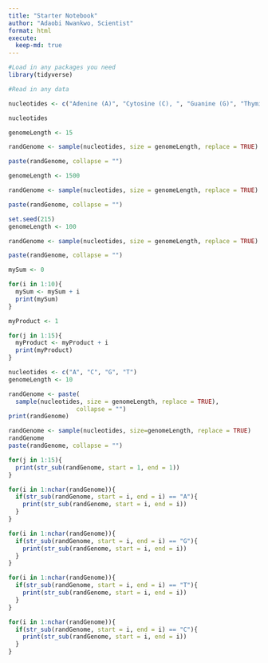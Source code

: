 ```yaml
---
title: "Starter Notebook"
author: "Adaobi Nwankwo, Scientist"
format: html
execute:
  keep-md: true
---
```


```r
#Load in any packages you need
library(tidyverse)

#Read in any data

```

```r
nucleotides <- c("Adenine (A)", "Cytosine (C), ", "Guanine (G)", "Thymine (T)")

nucleotides
```

```r
genomeLength <- 15

randGenome <- sample(nucleotides, size = genomeLength, replace = TRUE)

paste(randGenome, collapse = "")
```

```r
genomeLength <- 1500

randGenome <- sample(nucleotides, size = genomeLength, replace = TRUE)

paste(randGenome, collapse = "")
```

```r
set.seed(215)
genomeLength <- 100

randGenome <- sample(nucleotides, size = genomeLength, replace = TRUE)

paste(randGenome, collapse = "")

```

```r
mySum <- 0

for(i in 1:10){
  mySum <- mySum + i
  print(mySum)
}
```

```r
myProduct <- 1

for(j in 1:15){
  myProduct <- myProduct + i
  print(myProduct)
}
```

```r
nucleotides <- c("A", "C", "G", "T")
genomeLength <- 10

randGenome <- paste(
  sample(nucleotides, size = genomeLength, replace = TRUE),
                   collapse = "")
print(randGenome)
```

```r
randGenome <- sample(nucleotides, size=genomeLength, replace = TRUE)
randGenome
paste(randGenome, collapse = "")

for(j in 1:15){
  print(str_sub(randGenome, start = 1, end = 1))
}
```

```r
for(i in 1:nchar(randGenome)){
  if(str_sub(randGenome, start = i, end = i) == "A"){
    print(str_sub(randGenome, start = i, end = i))
  }
}
```

```r
for(i in 1:nchar(randGenome)){
  if(str_sub(randGenome, start = i, end = i) == "G"){
    print(str_sub(randGenome, start = i, end = i))
  }
}
```

```r
for(i in 1:nchar(randGenome)){
  if(str_sub(randGenome, start = i, end = i) == "T"){
    print(str_sub(randGenome, start = i, end = i))
  }
}
```

```r
for(i in 1:nchar(randGenome)){
  if(str_sub(randGenome, start = i, end = i) == "C"){
    print(str_sub(randGenome, start = i, end = i))
  }
}
```
